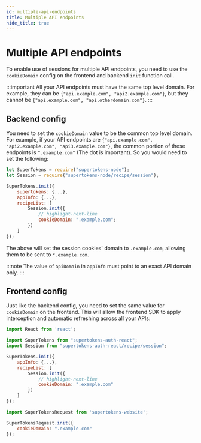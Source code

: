 ```yaml
---
id: multiple-api-endpoints
title: Multiple API endpoints
hide_title: true
---
```



<!-- COPY DOCS -->
<!-- ./session/common-customizations/sessions/multiple-api-endpoints.mdx -->


# Multiple API endpoints

To enable use of sessions for multiple API endpoints, you need to use the `cookieDomain` config on the frontend and backend `init` function call.

:::important
All your API endpoints must have the same top level domain. For example, they can be `{"api.example.com", "api2.example.com"}`, but they cannot be `{"api.example.com", "api.otherdomain.com"}`.
:::

## Backend config

You need to set the `cookieDomain` value to be the common top level domain. For example, if your API endpoints are `{"api.example.com", "api2.example.com", "api3.example.com"}`, the common portion of these endpoints is `".example.com"` (The dot is important). So you would need to set the following:

<BackendSDKTabs>
<TabItem value="nodejs">

```js
let SuperTokens = require("supertokens-node");
let Session = require("supertokens-node/recipe/session");

SuperTokens.init({
    supertokens: {...},
    appInfo: {...},
    recipeList: [
        Session.init({
            // highlight-next-line
            cookieDomain: ".example.com"; 
        })
    ]
});
```
</TabItem>
</BackendSDKTabs>

The above will set the session cookies' domain to `.example.com`, allowing them to be sent to `*.example.com`.

:::note
The value of `apiDomain` in `appInfo` must point to an exact API domain only.
:::

## Frontend config

Just like the backend config, you need to set the same value for `cookieDomain` on the frontend. This will allow the frontend SDK to apply interception and automatic refreshing across all your APIs:

<FrontendSDKTabs>
<TabItem value="reactjs">

```js
import React from 'react';

import SuperTokens from "supertokens-auth-react";
import Session from "supertokens-auth-react/recipe/session";

SuperTokens.init({
    appInfo: {...},
    recipeList: [
        Session.init({
            // highlight-next-line 
            cookieDomain: ".example.com" 
        })
    ]
});
```

</TabItem>

<TabItem value="vanillajs">

```js
import SuperTokensRequest from 'supertokens-website';

SuperTokensRequest.init({
    cookieDomain: ".example.com"
});
```

</TabItem>
</FrontendSDKTabs>
